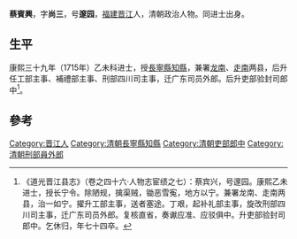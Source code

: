 '''蔡賓興'''，字'''尚三'''，号'''邃园'''，[[福建|福建]][[晋江|晋江]]人，清朝政治人物。同进士出身。

== 生平 ==
康熙三十九年（1715年）乙未科进士，授[[長寧縣|長寧縣]][[知縣|知縣]]，兼署[[龙南|龙南]]、[[走南|走南]]两县，后升任工部主事、補禮部主事、刑部四川司主事，迁广东司员外郎。后升吏部验封司郎中<ref>《道光晋江县志》（卷之四十六·人物志宦绩之七）：蔡宾兴，号邃园。康熙乙未进士，授长宁令。除陋规，擒渠贼，锄恶雪寃，地方以宁。兼署龙南、走南两县，治一如宁。擢升工部主事，送者塞途。丁艰，起补礼部主事，旋改刑部四川司主事，迁广东司员外郎。复核直省，奏谳应准、应驳俱中。升吏部验封司郎中。乞休归，年七十四卒。</ref>。

==參考==
{{reflist}}

{{康熙五十四年乙未科殿試金榜}}

{{Authority control}}

{{DEFAULTSORT:Cai蔡}}
[[Category:晋江人|Category:晋江人]]
[[Category:清朝長寧縣知縣|Category:清朝長寧縣知縣]]
[[Category:清朝吏部郎中|Category:清朝吏部郎中]]
[[Category:清朝刑部員外郎|Category:清朝刑部員外郎]]


{{清朝人物小作品}}